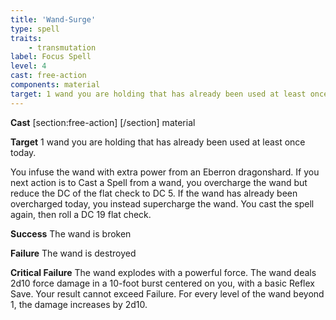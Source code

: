```yaml
---
title: 'Wand-Surge'
type: spell
traits:
    - transmutation
label: Focus Spell
level: 4
cast: free-action
components: material
target: 1 wand you are holding that has already been used at least once today.
---
```


**Cast** [section:free-action] [/section] material

**Target** 1 wand you are holding that has already been used at least once today.

You infuse the wand with extra power from an Eberron dragonshard. If you next action is to Cast a Spell from a wand, you overcharge the wand but reduce the DC of the flat check to DC 5. If the wand has already been overcharged today, you instead supercharge the wand. You cast the spell again, then roll a DC 19 flat check.

**Success** The wand is broken

**Failure** The wand is destroyed

**Critical Failure** The wand explodes with a powerful force. The wand deals 2d10 force damage in a 10-foot burst centered on you, with a basic Reflex Save. Your result cannot exceed Failure. For every level of the wand beyond 1, the damage increases by 2d10.